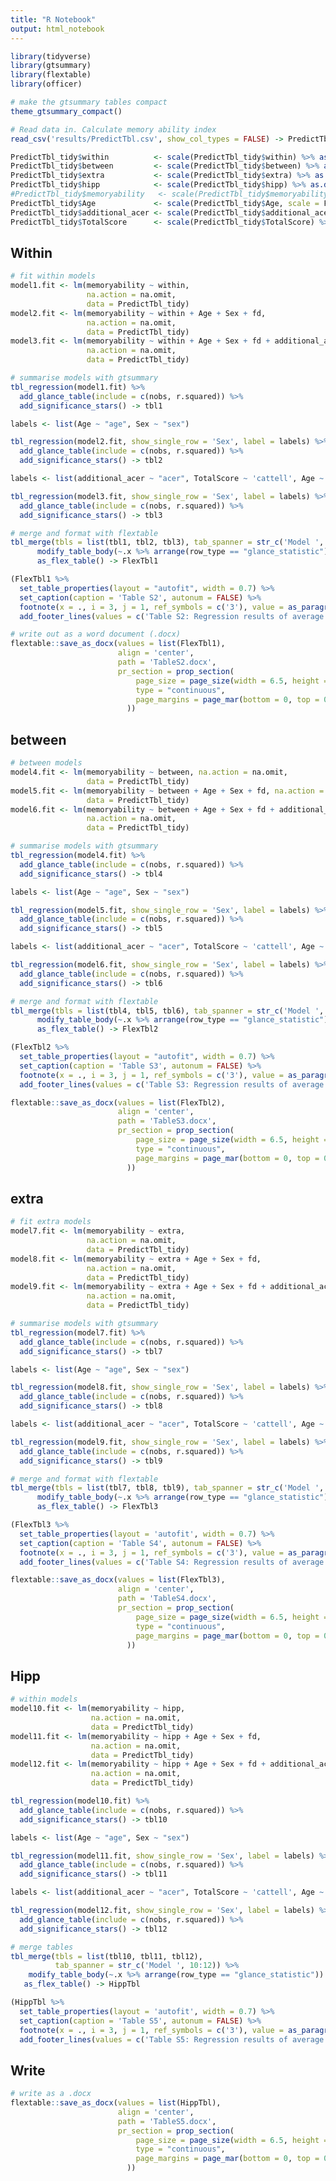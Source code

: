 ```yaml
---
title: "R Notebook"
output: html_notebook
---
```


```r
library(tidyverse)
library(gtsummary)
library(flextable)
library(officer)

# make the gtsummary tables compact
theme_gtsummary_compact()

# Read data in. Calculate memory ability index
read_csv('results/PredictTbl.csv', show_col_types = FALSE) -> PredictTbl_tidy

PredictTbl_tidy$within          <- scale(PredictTbl_tidy$within) %>% as.double()
PredictTbl_tidy$between         <- scale(PredictTbl_tidy$between) %>% as.double()
PredictTbl_tidy$extra           <- scale(PredictTbl_tidy$extra) %>% as.double()
PredictTbl_tidy$hipp            <- scale(PredictTbl_tidy$hipp) %>% as.double()
#PredictTbl_tidy$memoryability   <- scale(PredictTbl_tidy$memoryability) %>% as.double()
PredictTbl_tidy$Age             <- scale(PredictTbl_tidy$Age, scale = F) %>% as.double()
PredictTbl_tidy$additional_acer <- scale(PredictTbl_tidy$additional_acer) %>% as.double()
PredictTbl_tidy$TotalScore      <- scale(PredictTbl_tidy$TotalScore) %>% as.double()
```

## Within

```r
# fit within models
model1.fit <- lm(memoryability ~ within, 
                 na.action = na.omit, 
                 data = PredictTbl_tidy)
model2.fit <- lm(memoryability ~ within + Age + Sex + fd, 
                 na.action = na.omit, 
                 data = PredictTbl_tidy)
model3.fit <- lm(memoryability ~ within + Age + Sex + fd + additional_acer + TotalScore, 
                 na.action = na.omit,
                 data = PredictTbl_tidy)
```

```r
# summarise models with gtsummary
tbl_regression(model1.fit) %>%
  add_glance_table(include = c(nobs, r.squared)) %>%
  add_significance_stars() -> tbl1

labels <- list(Age ~ "age", Sex ~ "sex")

tbl_regression(model2.fit, show_single_row = 'Sex', label = labels) %>%
  add_glance_table(include = c(nobs, r.squared)) %>%
  add_significance_stars() -> tbl2

labels <- list(additional_acer ~ "acer", TotalScore ~ 'cattell', Age ~ "age", Sex ~ "sex")

tbl_regression(model3.fit, show_single_row = 'Sex', label = labels) %>%
  add_glance_table(include = c(nobs, r.squared)) %>%
  add_significance_stars() -> tbl3
```

```r
# merge and format with flextable
tbl_merge(tbls = list(tbl1, tbl2, tbl3), tab_spanner = str_c('Model ', 1:3)) %>%
      modify_table_body(~.x %>% arrange(row_type == "glance_statistic")) %>%
      as_flex_table() -> FlexTbl1

(FlexTbl1 %>%
  set_table_properties(layout = "autofit", width = 0.7) %>%
  set_caption(caption = 'Table S2', autonum = FALSE) %>%
  footnote(x = ., i = 3, j = 1, ref_symbols = c('3'), value = as_paragraph(c('Female = 0, Male = 1.'))) %>%
  add_footer_lines(values = c('Table S2: Regression results of average within DMN-C connectivity on memory ability removing GSR from our analysis pipeline. within = average strength of connection among DMN-C regions; acer = cognitive capacity score, cattell = fluid intelligence score.')) -> FlexTbl1)
```

```r
# write out as a word document (.docx)
flextable::save_as_docx(values = list(FlexTbl1),
                        align = 'center',
                        path = 'TableS2.docx',
                        pr_section = prop_section(
                            page_size = page_size(width = 6.5, height = 5, orient = "portait"), 
                            type = "continuous",
                            page_margins = page_mar(bottom = 0, top = 0, right = 0, left = 0)
                          ))
```

## between

```r
# between models
model4.fit <- lm(memoryability ~ between, na.action = na.omit,
                 data = PredictTbl_tidy)
model5.fit <- lm(memoryability ~ between + Age + Sex + fd, na.action = na.omit, 
                 data = PredictTbl_tidy)
model6.fit <- lm(memoryability ~ between + Age + Sex + fd + additional_acer + TotalScore, 
                 na.action = na.omit,
                 data = PredictTbl_tidy)
```


```r
# summarise models with gtsummary
tbl_regression(model4.fit) %>%
  add_glance_table(include = c(nobs, r.squared)) %>%
  add_significance_stars() -> tbl4

labels <- list(Age ~ "age", Sex ~ "sex")

tbl_regression(model5.fit, show_single_row = 'Sex', label = labels) %>%
  add_glance_table(include = c(nobs, r.squared)) %>%
  add_significance_stars() -> tbl5

labels <- list(additional_acer ~ "acer", TotalScore ~ 'cattell', Age ~ "age", Sex ~ "sex")

tbl_regression(model6.fit, show_single_row = 'Sex', label = labels) %>%
  add_glance_table(include = c(nobs, r.squared)) %>%
  add_significance_stars() -> tbl6
```

```r
# merge and format with flextable
tbl_merge(tbls = list(tbl4, tbl5, tbl6), tab_spanner = str_c('Model ', 4:6)) %>%
      modify_table_body(~.x %>% arrange(row_type == "glance_statistic")) %>%
      as_flex_table() -> FlexTbl2

(FlexTbl2 %>%
  set_table_properties(layout = "autofit", width = 0.7) %>%
  set_caption(caption = 'Table S3', autonum = FALSE) %>%
  footnote(x = ., i = 3, j = 1, ref_symbols = c('3'), value = as_paragraph(c('Female = 0, Male = 1.'))) %>%
  add_footer_lines(values = c('Table S3: Regression results of average DMNC--DMNA connectivity on memory ability removing GSR from our analysis pipeline. between = average strength of connection between DMNC and DMNA regions; acer = cognitive capacity score, cattell = fluid intelligence score.')) -> FlexTbl2)
```

```r
flextable::save_as_docx(values = list(FlexTbl2),
                        align = 'center',
                        path = 'TableS3.docx',
                        pr_section = prop_section(
                            page_size = page_size(width = 6.5, height = 5, orient = "portait"), 
                            type = "continuous",
                            page_margins = page_mar(bottom = 0, top = 0, right = 0, left = 0)
                          ))
```


## extra

```r
# fit extra models
model7.fit <- lm(memoryability ~ extra, 
                 na.action = na.omit, 
                 data = PredictTbl_tidy)
model8.fit <- lm(memoryability ~ extra + Age + Sex + fd, 
                 na.action = na.omit, 
                 data = PredictTbl_tidy)
model9.fit <- lm(memoryability ~ extra + Age + Sex + fd + additional_acer + TotalScore, 
                 na.action = na.omit,
                 data = PredictTbl_tidy)
```


```r
# summarise models with gtsummary
tbl_regression(model7.fit) %>%
  add_glance_table(include = c(nobs, r.squared)) %>%
  add_significance_stars() -> tbl7

labels <- list(Age ~ "age", Sex ~ "sex")

tbl_regression(model8.fit, show_single_row = 'Sex', label = labels) %>%
  add_glance_table(include = c(nobs, r.squared)) %>%
  add_significance_stars() -> tbl8

labels <- list(additional_acer ~ "acer", TotalScore ~ 'cattell', Age ~ "age", Sex ~ "sex")

tbl_regression(model9.fit, show_single_row = 'Sex', label = labels) %>%
  add_glance_table(include = c(nobs, r.squared)) %>%
  add_significance_stars() -> tbl9
```

```r
# merge and format with flextable
tbl_merge(tbls = list(tbl7, tbl8, tbl9), tab_spanner = str_c('Model ', 7:9)) %>%
      modify_table_body(~.x %>% arrange(row_type == "glance_statistic")) %>%
      as_flex_table() -> FlexTbl3

(FlexTbl3 %>%
  set_table_properties(layout = 'autofit', width = 0.7) %>%
  set_caption(caption = 'Table S4', autonum = FALSE) %>%
  footnote(x = ., i = 3, j = 1, ref_symbols = c('3'), value = as_paragraph(c('Female = 0, Male = 1.'))) %>%
  add_footer_lines(values = c('Table S4: Regression results of average DMNC connectivity with the rest of the brain on memory ability removing GSR from our analysis pipeline. extra = average strength of connection between DMNC regions and regions not in the DMNC or DMNA; acer = cognitive capacity score, cattell = fluid intelligence score.')) -> FlexTbl3)
```

```r
flextable::save_as_docx(values = list(FlexTbl3),
                        align = 'center',
                        path = 'TableS4.docx',
                        pr_section = prop_section(
                            page_size = page_size(width = 6.5, height = 4, orient = "portait"), 
                            type = "continuous",
                            page_margins = page_mar(bottom = 0, top = 0, right = 0, left = 0)
                          ))
```


## Hipp

```r
# within models
model10.fit <- lm(memoryability ~ hipp,
                  na.action = na.omit, 
                  data = PredictTbl_tidy)
model11.fit <- lm(memoryability ~ hipp + Age + Sex + fd,
                  na.action = na.omit,
                  data = PredictTbl_tidy)
model12.fit <- lm(memoryability ~ hipp + Age + Sex + fd + additional_acer + TotalScore,
                  na.action = na.omit,
                  data = PredictTbl_tidy)
```

```r
tbl_regression(model10.fit) %>%
  add_glance_table(include = c(nobs, r.squared)) %>%
  add_significance_stars() -> tbl10

labels <- list(Age ~ "age", Sex ~ "sex")

tbl_regression(model11.fit, show_single_row = 'Sex', label = labels) %>%
  add_glance_table(include = c(nobs, r.squared)) %>%
  add_significance_stars() -> tbl11

labels <- list(additional_acer ~ "acer", TotalScore ~ 'cattell', Age ~ "age", Sex ~ "sex")

tbl_regression(model12.fit, show_single_row = 'Sex', label = labels) %>%
  add_glance_table(include = c(nobs, r.squared)) %>%
  add_significance_stars() -> tbl12
```

```r
# merge tables
tbl_merge(tbls = list(tbl10, tbl11, tbl12),
          tab_spanner = str_c('Model ', 10:12)) %>%
    modify_table_body(~.x %>% arrange(row_type == "glance_statistic")) %>%
   as_flex_table() -> HippTbl

(HippTbl %>%
  set_table_properties(layout = 'autofit', width = 0.7) %>%
  set_caption(caption = 'Table S5', autonum = FALSE) %>%
  footnote(x = ., i = 3, j = 1, ref_symbols = c('3'), value = as_paragraph(c('Female = 0, Male = 1.'))) %>%
  add_footer_lines(values = c('Table S5: Regression results of average Hippocampal connectivity on memory ability removing GSR from our analysis pipeline. hipp = average strength of connection of hippocampal regions; acer = cognitive capacity score, cattell = fluid intelligence score.')) -> HippTbl)
```

## Write

```r
# write as a .docx
flextable::save_as_docx(values = list(HippTbl),
                        align = 'center',
                        path = 'TableS5.docx',
                        pr_section = prop_section(
                            page_size = page_size(width = 6.5, height = 4, orient = "portait"), 
                            type = "continuous",
                            page_margins = page_mar(bottom = 0, top = 0, right = 0, left = 0)
                          ))
```

